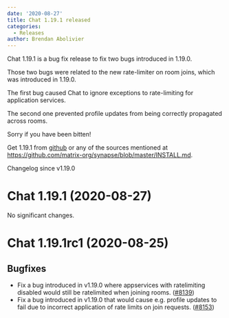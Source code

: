 ```yaml
---
date: '2020-08-27'
title: Chat 1.19.1 released
categories:
  - Releases
author: Brendan Abolivier
---
```


Chat 1.19.1 is a bug fix release to fix two bugs introduced in 1.19.0.

Those two bugs were related to the new rate-limiter on room joins, which was introduced in 1.19.0.

The first bug caused Chat to ignore exceptions to rate-limiting for application services.

The second one prevented profile updates from being correctly propagated across rooms.

Sorry if you have been bitten!

Get 1.19.1 from [github](https://github.com/matrix-org/synapse/releases/tag/v1.19.1) or any of the sources mentioned at https://github.com/matrix-org/synapse/blob/master/INSTALL.md.

Changelog since v1.19.0

Chat 1.19.1 (2020-08-27)
===========================

No significant changes.

Chat 1.19.1rc1 (2020-08-25)
==============================

Bugfixes
--------

- Fix a bug introduced in v1.19.0 where appservices with ratelimiting disabled would still be ratelimited when joining rooms. ([\#8139](https://github.com/matrix-org/synapse/issues/8139))
- Fix a bug introduced in v1.19.0 that would cause e.g. profile updates to fail due to incorrect application of rate limits on join requests. ([\#8153](https://github.com/matrix-org/synapse/issues/8153))
